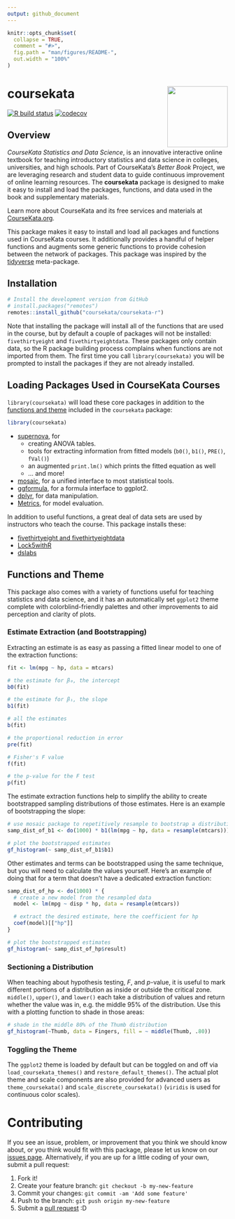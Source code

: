 ```yaml
---
output: github_document
---
```


<!-- README.md is generated from README.Rmd. Please edit that file -->

```r
knitr::opts_chunk$set(
  collapse = TRUE,
  comment = "#>",
  fig.path = "man/figures/README-",
  out.width = "100%"
)
```

# coursekata <img src='man/figures/logo.png' align="right" height="138.5" />

<!-- badges: start -->
<!-- [![CRAN status](https://www.r-pkg.org/badges/version/coursekata)](https://CRAN.R-project.org/package=coursekata) -->
[![R build status](https://github.com/coursekata/coursekata-r/workflows/R-CMD-check/badge.svg)](https://github.com/coursekata/coursekata-r/actions)
[![codecov](https://codecov.io/gh/coursekata/coursekata-r/branch/main/graph/badge.svg?token=HEenoYyHcn)](https://codecov.io/gh/coursekata/coursekata-r)
<!-- badges: end -->


## Overview

*CourseKata Statistics and Data Science*, is an innovative interactive online textbook for teaching introductory statistics and data science in colleges, universities, and high schools. Part of CourseKata’s *Better Book* Project, we are leveraging research and student data to guide continuous improvement of online learning resources. The **coursekata** package is designed to make it easy to install and load the packages, functions, and data used in the book and supplementary materials.

Learn more about CourseKata and its free services and materials at [CourseKata.org](https://coursekata.org/).

This package makes it easy to install and load all packages and functions used in CourseKata courses. It additionally provides a handful of helper functions and augments some generic functions to provide cohesion between the network of packages. This package was inspired by the [tidyverse](https://tidyverse.tidyverse.org) meta-package.


## Installation

```r
# Install the development version from GitHub
# install.packages("remotes")
remotes::install_github("coursekata/coursekata-r")
```

Note that installing the package will install all of the functions that are used in the course, but by default a couple of packages will not be installed: `fivethirtyeight` and `fivethirtyeightdata`. These packages only contain data, so the R package building process complains when functions are not imported from them. The first time you call `library(coursekata)` you will be prompted to install the packages if they are not already installed.


## Loading Packages Used in CourseKata Courses

`library(coursekata)` will load these core packages in addition to the [functions and theme](#functions-and-theme) included in the `coursekata` package:

```r
library(coursekata)
```

* [supernova](https://github.com/UCLATALL/supernova), for
  - creating ANOVA tables.
  - tools for extracting information from fitted models (`b0()`, `b1()`, `PRE()`, `fVal()`)
  - an augmented `print.lm()` which prints the fitted equation as well
  - … and more!
* [mosaic](https://projectmosaic.github.io/mosaic/), for a unified interface to most statistical tools.
* [ggformula](https://projectmosaic.github.io/ggformula/), for a formula interface to ggplot2.
* [dplyr](https://dplyr.tidyverse.org), for data manipulation.
* [Metrics](https://cran.r-project.org/web/packages/Metrics/index.html), for model
  evaluation.

In addition to useful functions, a great deal of data sets are used by instructors who teach the course. This package installs these:

* [fivethirtyeight and fivethirtyeightdata](https://cran.r-project.org/web/packages/fivethirtyeight/vignettes/fivethirtyeight.html)
* [Lock5withR](https://github.com/rpruim/Lock5withR)
* [dslabs](https://github.com/rafalab/dslabs)


## Functions and Theme

This package also comes with a variety of functions useful for teaching statistics and data science, and it has an automatically set `ggplot2` theme complete with colorblind-friendly palettes and other improvements to aid perception and clarity of plots.

### Estimate Extraction (and Bootstrapping)

Extracting an estimate is as easy as passing a fitted linear model to one of the extraction functions:

```r
fit <- lm(mpg ~ hp, data = mtcars)

# the estimate for β₀, the intercept
b0(fit)

# the estimate for β₁, the slope
b1(fit)

# all the estimates
b(fit)

# the proportional reduction in error
pre(fit)

# Fisher's F value
f(fit)

# the p-value for the F test
p(fit)
```

The estimate extraction functions help to simplify the ability to create bootstrapped sampling distributions of those estimates. Here is an example of bootstrapping the slope:

```r
# use mosaic package to repetitively resample to bootstrap a distribution
samp_dist_of_b1 <- do(1000) * b1(lm(mpg ~ hp, data = resample(mtcars)))

# plot the bootstrapped estimates
gf_histogram(~ samp_dist_of_b1$b1)
```

Other estimates and terms can be bootstrapped using the same technique, but you will need to calculate the values yourself. Here's an example of doing that for a term that doesn't have a dedicated extraction function:

```r
samp_dist_of_hp <- do(1000) * {
  # create a new model from the resampled data
  model <- lm(mpg ~ disp * hp, data = resample(mtcars))

  # extract the desired estimate, here the coefficient for hp
  coef(model)[["hp"]]
}

# plot the bootstrapped estimates
gf_histogram(~ samp_dist_of_hp$result)
```

### Sectioning a Distribution

When teaching about hypothesis testing, *F*, and *p*-value, it is useful to mark different portions of a distribution as inside or outside the critical zone. `middle()`, `upper()`, and `lower()` each take a distribution of values and return whether the value was in, e.g. the middle 95% of the distribution. Use this with a plotting function to shade in those areas:

```r
# shade in the middle 80% of the Thumb distribution
gf_histogram(~Thumb, data = Fingers, fill = ~ middle(Thumb, .80))
```

### Toggling the Theme

The `ggplot2` theme is loaded by default but can be toggled on and off via `load_coursekata_themes()` and `restore_default_themes()`. The actual plot theme and scale components are also provided for advanced users as `theme_coursekata()` and `scale_discrete_coursekata()` (`viridis` is used for continuous color scales).

# Contributing

If you see an issue, problem, or improvement that you think we should know about, or you think would fit with this package, please let us know on our [issues page](https://github.com/coursekata/coursekata-r/issues). Alternatively, if you are up for a little coding of your own, submit a pull request:

1. Fork it!
2. Create your feature branch: ```git checkout -b my-new-feature```
3. Commit your changes: ```git commit -am 'Add some feature'```
4. Push to the branch: ```git push origin my-new-feature```
5. Submit a [pull request](https://github.com/coursekata/coursekata-r/pulls) :D
